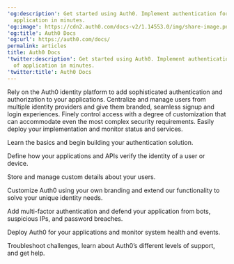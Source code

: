 ---
'og:description': Get started using Auth0. Implement authentication for any kind of
  application in minutes.
'og:image': https://cdn2.auth0.com/docs-v2/1.14553.0/img/share-image.png
'og:title': Auth0 Docs
'og:url': https://auth0.com/docs/
permalink: articles
title: Auth0 Docs
'twitter:description': Get started using Auth0. Implement authentication for any kind
  of application in minutes.
'twitter:title': Auth0 Docs
---

<AuthDocsPipeline/>

Rely on the Auth0 identity platform to add sophisticated authentication and authorization to your applications. Centralize and manage users from multiple identity providers and give them branded, seamless signup and login experiences. Finely control access with a degree of customization that can accommodate even the most complex security requirements. Easily deploy your implementation and monitor status and services.

<Card title="Get Started" href="/docs/get-started">

Learn the basics and begin building your authentication solution.

</Card><Card title="Authenticate" href="/docs/authenticate">

Define how your applications and APIs verify the identity of a user or device.

</Card><Card title="Manage Users" href="/docs/manage-users">

Store and manage custom details about your users.

</Card><Card title="Customize" href="/docs/customize">

Customize Auth0 using your own branding and extend our functionality to solve your unique identity needs.

</Card><Card title="Secure" href="/docs/secure">

Add multi-factor authentication and defend your application from bots, suspicious IPs, and password breaches.

</Card><Card title="Deploy and Monitor" href="/docs/deploy-monitor">

Deploy Auth0 for your applications and monitor system health and events.

</Card><Card title="Troubleshoot" href="/docs/troubleshoot">

Troubleshoot challenges, learn about Auth0’s different levels of support, and get help.

</Card>